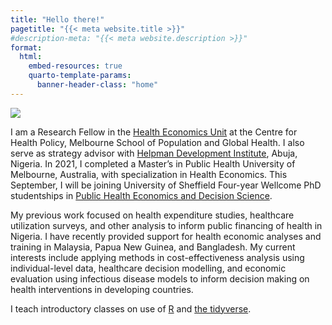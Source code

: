 ```yaml
---
title: "Hello there!"
pagetitle: "{{< meta website.title >}}"
#description-meta: "{{< meta website.description >}}"
format:
  html:
    embed-resources: true
    quarto-template-params:
      banner-header-class: "home"
---
```


::: grid
::: {.g-col-12 .g-col-sm-4}
![](files/profilePic.jpg)
:::

::: {.g-col-12 .g-col-sm-8}
I am a Research Fellow in the [Health Economics Unit](https://mspgh.unimelb.edu.au/centres-institutes/centre-for-health-policy/research-group/health-economics) at the Centre for Health Policy, Melbourne School of Population and Global Health. I also serve as strategy advisor with [Helpman Development Institute](https://www.helpmaninstitute.org/), Abuja, Nigeria. In 2021, I completed a Master's in Public Health University of Melbourne, Australia, with specialization in Health Economics. This September, I will be joining University of Sheffield Four-year Wellcome PhD studentships in [Public Health Economics and Decision Science](https://pheds-dtc.ac.uk/).

My previous work focused on health expenditure studies, healthcare utilization surveys, and other analysis to inform public financing of health in Nigeria. I have recently provided support for health economic analyses and training in Malaysia, Papua New Guinea, and Bangladesh. My current interests include applying methods in cost-effectiveness analysis using individual-level data, healthcare decision modelling, and economic evaluation using infectious disease models to inform decision making on health interventions in developing countries.

I teach introductory classes on use of [R](https://www.r-project.org/) and [the tidyverse](https://www.tidyverse.org/).
:::
:::

